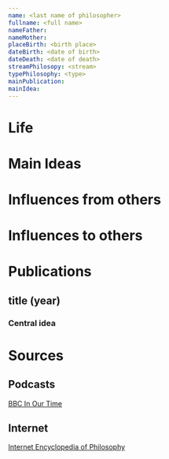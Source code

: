 ```yaml
---
name: <last name of philosopher>
fullname: <full name>
nameFather:
nameMother: 
placeBirth: <birth place>
dateBirth: <date of birth>
dateDeath: <date of death>
streamPhilosopy: <stream>
typePhilosophy: <type>
mainPublication: 
mainIdea: 
---
```


# Life

# Main Ideas


# Influences from others



# Influences to others


# Publications

## title (year)

### Central idea

# Sources

## Podcasts
[BBC In Our Time](https://www.bbc.co.uk/programmes/p01f0vzr)
## Internet
[Internet Encyclopedia of Philosophy](https://iep.utm.edu/kantview/)